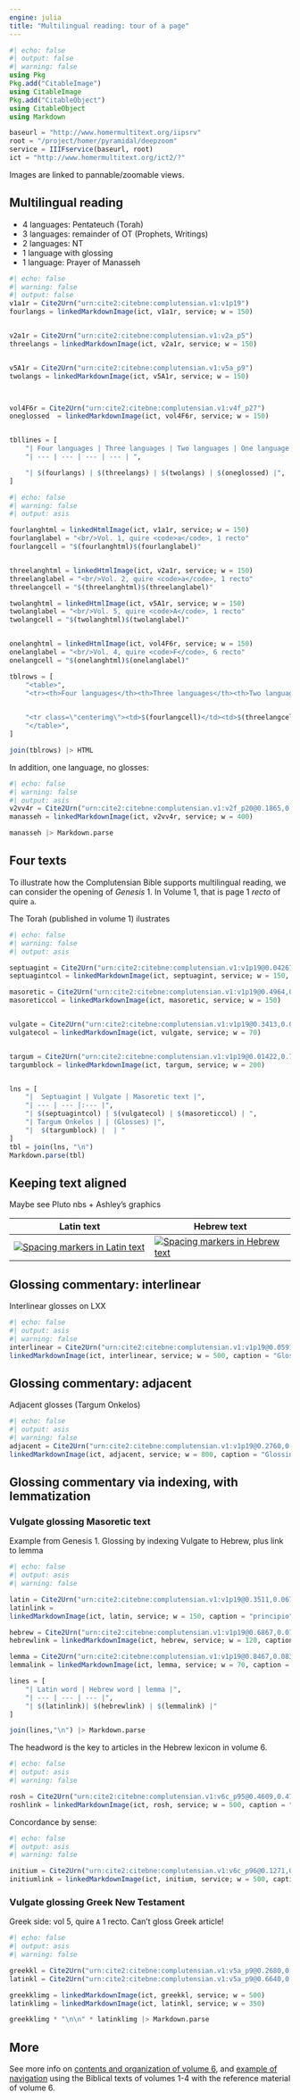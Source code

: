 ```yaml
---
engine: julia
title: "Multilingual reading: tour of a page"
---
```



```julia
#| echo: false
#| output: false
#| warning: false
using Pkg
Pkg.add("CitableImage")
using CitableImage
Pkg.add("CitableObject")
using CitableObject
using Markdown

baseurl = "http://www.homermultitext.org/iipsrv"
root = "/project/homer/pyramidal/deepzoom"
service = IIIFservice(baseurl, root)
ict = "http://www.homermultitext.org/ict2/?"
```

:::{.callout-note}
Images are linked to pannable/zoomable views.
:::

## Multilingual reading

- 4 languages: Pentateuch (Torah)
- 3 languages: remainder of OT (Prophets, Writings)
- 2 languages: NT
- 1 language with glossing
- 1 language: Prayer of Manasseh





```julia
#| echo: false
#| warning: false
#| output: false
v1a1r = Cite2Urn("urn:cite2:citebne:complutensian.v1:v1p19")
fourlangs = linkedMarkdownImage(ict, v1a1r, service; w = 150)  


v2a1r = Cite2Urn("urn:cite2:citebne:complutensian.v1:v2a_p5")
threelangs = linkedMarkdownImage(ict, v2a1r, service; w = 150)  


v5A1r = Cite2Urn("urn:cite2:citebne:complutensian.v1:v5a_p9")
twolangs = linkedMarkdownImage(ict, v5A1r, service; w = 150)  



vol4F6r = Cite2Urn("urn:cite2:citebne:complutensian.v1:v4f_p27")
oneglossed  = linkedMarkdownImage(ict, vol4F6r, service; w = 150)  


tbllines = [
    "| Four languages | Three languages | Two languages | One language (glossed) |",
    "| --- | --- | --- | --- | ",

    "| $(fourlangs) | $(threelangs) | $(twolangs) | $(oneglossed) |",
]


```


```julia
#| echo: false
#| warning: false
#| output: asis

fourlanghtml = linkedHtmlImage(ict, v1a1r, service; w = 150)  
fourlanglabel = "<br/>Vol. 1, quire <code>a</code>, 1 recto"
fourlangcell = "$(fourlanghtml)$(fourlanglabel)"


threelanghtml = linkedHtmlImage(ict, v2a1r, service; w = 150)  
threelanglabel = "<br/>Vol. 2, quire <code>a</code>, 1 recto"
threelangcell = "$(threelanghtml)$(threelanglabel)"

twolanghtml = linkedHtmlImage(ict, v5A1r, service; w = 150)  
twolanglabel = "<br/>Vol. 5, quire <code>A</code>, 1 recto"
twolangcell = "$(twolanghtml)$(twolanglabel)"


onelanghtml = linkedHtmlImage(ict, vol4F6r, service; w = 150)  
onelanglabel = "<br/>Vol. 4, quire <code>F</code>, 6 recto"
onelangcell = "$(onelanghtml)$(onelanglabel)"

tblrows = [
    "<table>",
    "<tr><th>Four languages</th><th>Three languages</th><th>Two languages</th><th>One language (glossed)</th></tr>",
    

    "<tr class=\"centerimg\"><td>$(fourlangcell)</td><td>$(threelangcell)</td><td>$(twolangcell)</td><td>$(onelangcell)</td></tr>",
    "</table>",
]

join(tblrows) |> HTML

```

In addition, one language, no glosses:

```julia
#| echo: false
#| warning: false
#| output: asis
v2vv4r = Cite2Urn("urn:cite2:citebne:complutensian.v1:v2f_p20@0.1865,0.7045,0.6835,0.1373")
manasseh = linkedMarkdownImage(ict, v2vv4r, service; w = 400) 

manasseh |> Markdown.parse
``` 


## Four texts


To illustrate how the Complutensian Bible supports multilingual reading, we can consider the opening of *Genesis* 1. In Volume 1, that is page 1 *recto* of quire `a`.

The Torah (published in volume 1) ilustrates 


```julia
#| echo: false
#| warning: false
#| output: asis

septuagint = Cite2Urn("urn:cite2:citebne:complutensian.v1:v1p19@0.04267,0.06599,0.3058,0.6341")
septuagintcol = linkedMarkdownImage(ict, septuagint, service; w = 150, caption = "Septuagint") 

masoretic = Cite2Urn("urn:cite2:citebne:complutensian.v1:v1p19@0.4964,0.06753,0.3058,0.6341")
masoreticcol = linkedMarkdownImage(ict, masoretic, service; w = 150)


vulgate = Cite2Urn("urn:cite2:citebne:complutensian.v1:v1p19@0.3413,0.06103,0.1458,0.6425")
vulgatecol = linkedMarkdownImage(ict, vulgate, service; w = 70)


targum = Cite2Urn("urn:cite2:citebne:complutensian.v1:v1p19@0.01422,0.7035,0.5062,0.2082")
targumblock = linkedMarkdownImage(ict, targum, service; w = 200)


lns = [
    "|  Septuagint | Vulgate | Masoretic text |",
    "| --- | --- |:--- |",
    "| $(septuagintcol) | $(vulgatecol) | $(masoreticcol) | ",
    "| Targum Onkelos | | (Glosses) |",
    "|  $(targumblock) |  | "
]
tbl = join(lns, "\n") 
Markdown.parse(tbl)
```



## Keeping text aligned

Maybe see Pluto nbs + Ashley's graphics


| Latin text | Hebrew text |
| --- | --- |
| [![Spacing markers in Latin text](./imgs/Latin-whitespace.png)](./imgs/Latin-whitespace.png) | [![Spacing markers in Hebrew text](./imgs/Hebrew-whitespace.png)](./imgs/Hebrew-whitespace.png) |









## Glossing commentary: interlinear

Interlinear glosses on LXX

```julia
#| echo: false
#| output: asis
#| warning: false
interlinear = Cite2Urn("urn:cite2:citebne:complutensian.v1:v1p19@0.05911,0.06908,0.2778,0.02447")
linkedMarkdownImage(ict, interlinear, service; w = 500, caption = "Glossing Septuagint") |> Markdown.parse
```



## Glossing commentary: adjacent


Adjacent glosses (Targum Onkelos)



```julia
#| echo: false
#| output: asis
#| warning: false
adjacent = Cite2Urn("urn:cite2:citebne:complutensian.v1:v1p19@0.2760,0.7085,0.4778,0.01828")
linkedMarkdownImage(ict, adjacent, service; w = 800, caption = "Glossing Targum Onkelos") |> Markdown.parse
```




## Glossing commentary via indexing, with lemmatization


### Vulgate glossing Masoretic text

Example from Genesis 1.
Glossing by indexing Vulgate to Hebrew, plus link to lemma


```julia
#| echo: false
#| output: asis
#| warning: false

latin = Cite2Urn("urn:cite2:citebne:complutensian.v1:v1p19@0.3511,0.06784,0.09422,0.02014")
latinlink =
linkedMarkdownImage(ict, latin, service; w = 150, caption = "principio")

hebrew = Cite2Urn("urn:cite2:citebne:complutensian.v1:v1p19@0.6867,0.07063,0.1049,0.02107")
hebrewlink = linkedMarkdownImage(ict, hebrew, service; w = 120, caption = "bereishith")

lemma = Cite2Urn("urn:cite2:citebne:complutensian.v1:v1p19@0.8467,0.08302,0.04089,0.01890")
lemmalink = linkedMarkdownImage(ict, lemma, service; w = 70, caption = "bara")

lines = [
    "| Latin word | Hebrew word | lemma |",
    "| --- | --- | --- |",
    "| $(latinlink)| $(hebrewlink) | $(lemmalink) |"
]

join(lines,"\n") |> Markdown.parse

```




The headword is the key to articles in the Hebrew lexicon in volume 6.

```julia
#| echo: false
#| output: asis
#| warning: false

rosh = Cite2Urn("urn:cite2:citebne:complutensian.v1:v6c_p95@0.4609,0.4772,0.4342,0.05313")
roshlink = linkedMarkdownImage(ict, rosh, service; w = 500, caption = "Dictionary headword") |> Markdown.parse
```


Concordance by sense:



```julia
#| echo: false
#| output: asis
#| warning: false

initium = Cite2Urn("urn:cite2:citebne:complutensian.v1:v6c_p96@0.1271,0.2043,0.4218,0.03804")
initiumlink = linkedMarkdownImage(ict, initium, service; w = 500, caption = "Concordance by sense: initium") |> Markdown.parse
```

### Vulgate glossing Greek New Testament

Greek side: vol 5, quire `A` 1 recto. Can't gloss Greek article!


```julia
#| echo: false
#| output: asis
#| warning: false

greekkl = Cite2Urn("urn:cite2:citebne:complutensian.v1:v5a_p9@0.2680,0.1125,0.1862,0.01784")
latinkl = Cite2Urn("urn:cite2:citebne:complutensian.v1:v5a_p9@0.6640,0.1113,0.1004,0.01784")

greekklimg = linkedMarkdownImage(ict, greekkl, service; w = 500)
latinklimg = linkedMarkdownImage(ict, latinkl, service; w = 350)

greekklimg * "\n\n" * latinklimg |> Markdown.parse
```


## More

See more info on [contents and organization of volume 6](../organization/), and [example of navigation](../navigation/) using the Biblical texts of volumes 1-4 with the reference material of volume 6.

